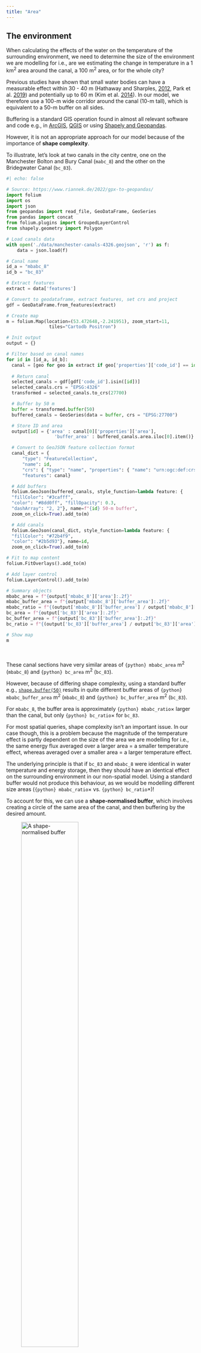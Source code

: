 ```yaml
---
title: "Area"
---
```


## The environment

When calculating the effects of the water on the temperature of the surrounding environment, we need to determine the size of the environment we are modelling for i.e., are we estimating the change in temperature in a 1 km^2^ area around the canal, a 100 m^2^ area, or for the whole city? 

Previous studies have shown that small water bodies can have a measurable effect within 30 - 40 m  (Hathaway and Sharples, [2012](https://doi.org/10.1016/j.buildenv.2012.06.013), Park et al. [2019](https://doi.org/10.1016/j.landurbplan.2018.10.022)) and potentially up to 60 m (Kim et al. [2014](http://dx.doi.org/10.4236/jep.2014.55048)). In our model, we therefore use a 100-m wide corridor around the canal (10-m tall), which is equivalent to a 50-m buffer on all sides. 

Buffering is a standard GIS operation found in almost all relevant software and code e.g., in [ArcGIS](https://pro.arcgis.com/en/pro-app/latest/tool-reference/analysis/buffer.htm), [QGIS](https://docs.qgis.org/3.40/en/docs/gentle_gis_introduction/vector_spatial_analysis_buffers.html) or using [Shapely and Geopandas](https://geopandas.org/en/stable/docs/reference/api/geopandas.GeoSeries.buffer.html). 

However, it is not an appropriate approach for our model because of the importance of **shape complexity**. 

To illustrate, let's look at two canals in the city centre, one on the Manchester Bolton and Bury Canal (`mabc_8`) and the other on the Bridegwater Canal (`bc_83`).
```python
#| echo: false

# Source: https://www.riannek.de/2022/gpx-to-geopandas/
import folium
import os
import json
from geopandas import read_file, GeoDataFrame, GeoSeries
from pandas import concat
from folium.plugins import GroupedLayerControl
from shapely.geometry import Polygon

# Load canals data
with open('./data/manchester-canals-4326.geojson', 'r') as f:
    data = json.load(f)

# Canal name
id_a = "mbabc_8"
id_b = "bc_83"

# Extract features
extract = data['features']

# Convert to geodataframe, extract features, set crs and project
gdf = GeoDataFrame.from_features(extract)

# Create map
m = folium.Map(location=(53.472648,-2.241951), zoom_start=11, 
                tiles="Cartodb Positron")

# Init output
output = {}

# Filter based on canal names
for id in [id_a, id_b]:
  canal = [geo for geo in extract if geo['properties']['code_id'] == id]
  
  # Return canal
  selected_canals = gdf[gdf['code_id'].isin([id])]
  selected_canals.crs = "EPSG:4326"
  transformed = selected_canals.to_crs(27700)

  # Buffer by 50 m
  buffer = transformed.buffer(50)
  buffered_canals = GeoSeries(data = buffer, crs = "EPSG:27700")

  # Store ID and area
  output[id] = {'area' : canal[0]['properties']['area'],
                  'buffer_area' : buffered_canals.area.iloc[0].item()}

  # Convert to GeoJSON feature collection format
  canal_dict = {
      "type": "FeatureCollection",
      "name": id,
      "crs": { "type": "name", "properties": { "name": "urn:ogc:def:crs:OGC:1.3:CRS84" } },
      "features": canal}

  # Add buffers
  folium.GeoJson(buffered_canals, style_function=lambda feature: {
  "fillColor": "#3cafff",
  "color": "#8dd0ff", "fillOpacity": 0.3,
  "dashArray": "2, 2"}, name=f"{id} 50-m buffer",
  zoom_on_click=True).add_to(m)

  # Add canals
  folium.GeoJson(canal_dict, style_function=lambda feature: {
  "fillColor": "#72b4f9",
  "color": "#2b5d93"}, name=id,
  zoom_on_click=True).add_to(m)

# Fit to map content
folium.FitOverlays().add_to(m)

# Add layer control
folium.LayerControl().add_to(m)

# Summary objects
mbabc_area = f"{output['mbabc_8']['area']:.2f}"
mbabc_buffer_area = f"{output['mbabc_8']['buffer_area']:.2f}"
mbabc_ratio = f"{(output['mbabc_8']['buffer_area'] / output['mbabc_8']['area']):.2f}"
bc_area = f"{output['bc_83']['area']:.2f}"
bc_buffer_area = f"{output['bc_83']['buffer_area']:.2f}"
bc_ratio = f"{(output['bc_83']['buffer_area'] / output['bc_83']['area']):.2f}"

# Show map
m
```

<br> 

These canal sections have very similar areas of `{python} mbabc_area` m^2^ (`mbabc_8`) and `{python} bc_area` m^2^ (`bc_83`). 

However, because of differing shape complexity, using a standard buffer e.g., [`shape.buffer(50)`](https://geopandas.org/en/stable/docs/reference/api/geopandas.GeoSeries.buffer.html) results in quite different buffer areas of `{python} mbabc_buffer_area` m^2^ (`mbabc_8`) and `{python} bc_buffer_area` m^2^ (`bc_83`). 

For `mbabc_8`, the buffer area is approximately `{python} mbabc_ratio`× larger than the canal, but only `{python} bc_ratio`× for `bc_83`. 

For most spatial queries, shape complexity isn't an important issue. In our case though, this is a problem because the magnitude of the temperature effect is partly dependent on the size of the area we are modelling for i.e., the same energy flux averaged over a larger area = a smaller temperature effect, whereas averaged over a smaller area = a larger temperature effect. 

The underlying principle is that if `bc_83` and `mbabc_8` were identical in water temperature and energy storage, then they should have an identical effect on the surrounding environment in our non-spatial model. Using a standard buffer would not produce this behaviour, as we would be modelling different size areas (`{python} mbabc_ratio`× vs. `{python} bc_ratio`×)! 

To account for this, we can use a **shape-normalised buffer**, which involves creating a circle of the same area of the canal, and then buffering by the desired amount. 

![A shape-normalised buffer](images\shape-complexity-solution.png){width=60%}

The advantage of this approach is that the buffered area increases linearly with the area of the canal, which is shown below for the full dataset of modelled canals in the UK and Ireland, where A shows canal area (`x`) compared to a standard buffer area (`y`), and B shows canal area (`x`) compared to a shape-normalised buffer area (`y`): 

![Standard vs. shape-normalised buffers](images\buffer-shape-normalised.png){width=100%}

## Changing canal area

Using this approach, we can then start to investigate how changing the area of the canal influences the magnitude of the temperature effect. 

Again, we will use a single canal as an example (`rc_9` on the Rochdale Canal), re-running the model with different areas (×0.5, ×1.5, ×2.0, ×3.0). This produces the following results, which are the median daytime temperature effect across the year (*p*25, *p*75): 

```python
#| echo: false
#| warning: false


import glob
import json
from datetime import datetime
import plotly.graph_objects as go
import plotly.io as pio
from pandas import to_datetime
from datetime import timedelta

# Load summary file of interest
variable = "area"
with open(f'./data/rc_9-{variable}-summary.json', 'r') as file:
        data = json.load(file)

# Localise niave datetime to aware datetime (UK) and then convert to UTC
local_datetime = to_datetime("2022-01-01 10:00:00")\
.tz_localize('Europe/London')\
.tz_convert('UTC')

# Create a Plotly figure, colour list
fig = go.Figure()
colours = ["#4daeff", "#b64dff", "#ff5d4d", "#ff7000", "#898989"]

# Extract and sort keys
key_list = data.keys()
sorted_keys = sorted(key_list, key=lambda data: float(data[22:][:-5]))

# Iterate and extract data
for k, c in zip(sorted_keys, colours):
  value = data[k]

  # X-axis position
  change = float(k[22:][:-5])

  # Extract values
  median = value['day values']['median']
  ymin = abs(median - value['day values']['q1'])
  ymax = abs(median - value['day values']['q3'])

  # Add to plot
  if change == 1:
    fig.add_scatter(x = [change], 
    y = [median],
    name = f"×{change}",
    mode='markers',
    marker=dict(color=c),
    error_y = dict(type = 'data', color = c,
    symmetric = False,
    array = [ymax],
    arrayminus = [ymin]))

  # Hide to start
  else:
    fig.add_scatter(x = [change], 
    y = [median],
    name = f"×{change}",
    mode='markers',
    marker=dict(color=c),
    visible='legendonly',
    error_y = dict(type = 'data', color = c,
    symmetric = False,
    array = [ymax],
    arrayminus = [ymin]))


# Axis labels
fig.update_layout(
    xaxis_title="Change in canal area (×)", yaxis_title="Air temperature effect (°C)", 
    legend=dict(orientation="h",
    yanchor="bottom", y=1.02,
    xanchor="left", x=0, 
    title = "Canal area"
))

# Save the figure as an HTML file
fig.write_html("./images/area_effects.html")

```

<iframe src="./images/area_effects.html" width="100%" height="600px"></iframe>

> How does canal area influence the magnitude of the effect of the surrounding air? 

> Why might this be?









